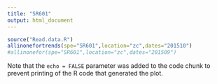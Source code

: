 ```yaml
---
title: "SR601"
output: html_document
---
```


```r
source("Read.data.R")
allinonefortrends(spe="SR601",location="zc",dates="201510")
#allinonefor(spe="SR601",location="zc",dates="201509")
```

Note that the `echo = FALSE` parameter was added to the code chunk to prevent printing of the R code that generated the plot.
